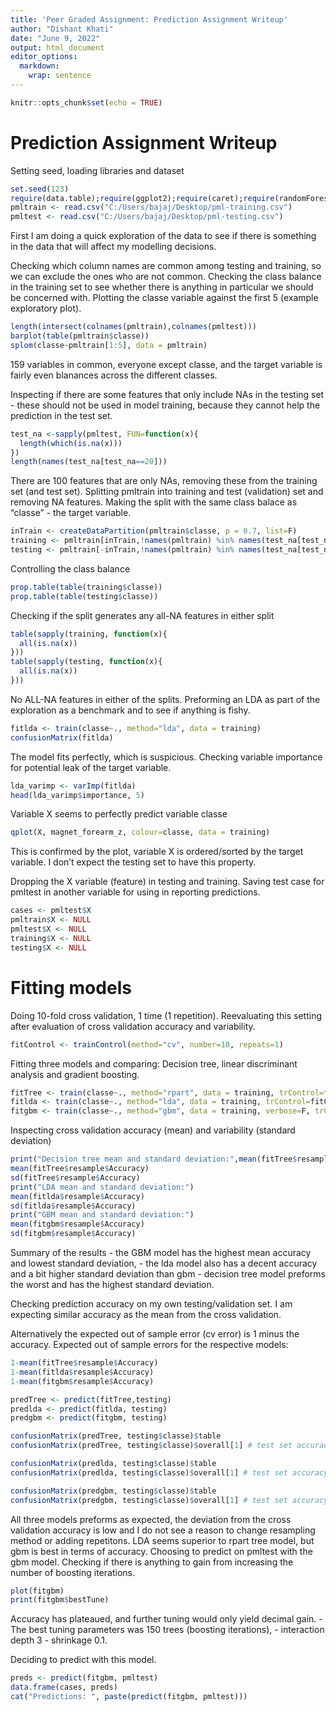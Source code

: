 ```yaml
---
title: 'Peer Graded Assignment: Prediction Assignment Writeup'
author: "Dishant Khati"
date: "June 9, 2022"
output: html_document
editor_options: 
  markdown: 
    wrap: sentence
---
```


```r
knitr::opts_chunk$set(echo = TRUE)
```

# Prediction Assignment Writeup

Setting seed, loading libraries and dataset

```r
set.seed(123)
require(data.table);require(ggplot2);require(caret);require(randomForest)
pmltrain <- read.csv("C:/Users/bajaj/Desktop/pml-training.csv")
pmltest <- read.csv("C:/Users/bajaj/Desktop/pml-testing.csv")
```

First I am doing a quick exploration of the data to see if there is something in the data that will affect my modelling decisions.

Checking which column names are common among testing and training, so we can exclude the ones who are not common.
Checking the class balance in the training set to see whether there is anything in particular we should be concerned with.
Plotting the classe variable against the first 5 (example exploratory plot).

```r
length(intersect(colnames(pmltrain),colnames(pmltest)))
barplot(table(pmltrain$classe))
splom(classe~pmltrain[1:5], data = pmltrain)
```

159 variables in common, everyone except classe, and the target variable is fairly even blanances across the different classes.

Inspecting if there are some features that only include NAs in the testing set - these should not be used in model training, because they cannot help the prediction in the test set.

```r
test_na <-sapply(pmltest, FUN=function(x){
  length(which(is.na(x)))
})
length(names(test_na[test_na==20]))
```

There are 100 features that are only NAs, removing these from the training set (and test set).
Splitting pmltrain into training and test (validation) set and removing NA features.
Making the split with the same class balace as "classe" - the target variable.

```r
inTrain <- createDataPartition(pmltrain$classe, p = 0.7, list=F)
training <- pmltrain[inTrain,!names(pmltrain) %in% names(test_na[test_na>0])]
testing <- pmltrain[-inTrain,!names(pmltrain) %in% names(test_na[test_na>0])]
```

Controlling the class balance

```r
prop.table(table(training$classe))
prop.table(table(testing$classe))
```

Checking if the split generates any all-NA features in either split

```r
table(sapply(training, function(x){
  all(is.na(x))
}))
table(sapply(testing, function(x){
  all(is.na(x))
}))
```

No ALL-NA features in either of the splits.
Preforming an LDA as part of the exploration as a benchmark and to see if anything is fishy.

```r
fitlda <- train(classe~., method="lda", data = training)
confusionMatrix(fitlda)
```

The model fits perfectly, which is suspicious.
Checking variable importance for potential leak of the target variable.

```r
lda_varimp <- varImp(fitlda)
head(lda_varimp$importance, 5)
```

Variable X seems to perfectly predict variable classe

```r
qplot(X, magnet_forearm_z, colour=classe, data = training)
```

This is confirmed by the plot, variable X is ordered/sorted by the target variable.
I don't expect the testing set to have this property.

Dropping the X variable (feature) in testing and training.
Saving test case for pmltest in another variable for using in reporting predictions.

```r
cases <- pmltest$X
pmltrain$X <- NULL
pmltest$X <- NULL
training$X <- NULL
testing$X <- NULL
```

# Fitting models

Doing 10-fold cross validation, 1 time (1 repetition).
Reevaluating this setting after evaluation of cross validation accuracy and variability.

```r
fitControl <- trainControl(method="cv", number=10, repeats=1)
```

Fitting three models and comparing: Decision tree, linear discriminant analysis and gradient boosting.

```r
fitTree <- train(classe~., method="rpart", data = training, trControl=fitControl)
fitlda <- train(classe~., method="lda", data = training, trControl=fitControl)
fitgbm <- train(classe~., method="gbm", data = training, verbose=F, trControl=fitControl)
```

Inspecting cross validation accuracy (mean) and variability (standard deviation)

```r
print("Decision tree mean and standard deviation:",mean(fitTree$resample$Accuracy))
mean(fitTree$resample$Accuracy)
sd(fitTree$resample$Accuracy)
print("LDA mean and standard deviation:")
mean(fitlda$resample$Accuracy)
sd(fitlda$resample$Accuracy)
print("GBM mean and standard deviation:")
mean(fitgbm$resample$Accuracy)
sd(fitgbm$resample$Accuracy)
```

Summary of the results - the GBM model has the highest mean accuracy and lowest standard deviation, - the lda model also has a decent accuracy and a bit higher standard deviation than gbm - decision tree model preforms the worst and has the highest standard deviation.

Checking prediction accuracy on my own testing/validation set.
I am expecting similar accuracy as the mean from the cross validation.

Alternatively the expected out of sample error (cv error) is 1 minus the accuracy.
Expected out of sample errors for the respective models:

```r
1-mean(fitTree$resample$Accuracy)
1-mean(fitlda$resample$Accuracy)
1-mean(fitgbm$resample$Accuracy)
```

```r
predTree <- predict(fitTree,testing)
predlda <- predict(fitlda, testing)
predgbm <- predict(fitgbm, testing)

confusionMatrix(predTree, testing$classe)$table
confusionMatrix(predTree, testing$classe)$overall[1] # test set accuracy

confusionMatrix(predlda, testing$classe)$table
confusionMatrix(predlda, testing$classe)$overall[1] # test set accuracy

confusionMatrix(predgbm, testing$classe)$table
confusionMatrix(predgbm, testing$classe)$overall[1] # test set accuracy
```

All three models preforms as expected, the deviation from the cross validation accuracy is low and I do not see a reason to change resampling method or adding repetitons.
LDA seems superior to rpart tree model, but gbm is best in terms of accuracy.
Choosing to predict on pmltest with the gbm model.
Checking if there is anything to gain from increasing the number of boosting iterations.

```r
plot(fitgbm)
print(fitgbm$bestTune)
```

Accuracy has plateaued, and further tuning would only yield decimal gain.
- The best tuning parameters was 150 trees (boosting iterations), - interaction depth 3 - shrinkage 0.1.

Deciding to predict with this model.

```r
preds <- predict(fitgbm, pmltest)
data.frame(cases, preds)
cat("Predictions: ", paste(predict(fitgbm, pmltest)))
```

